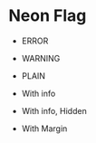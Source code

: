 
# Neon Flag

- ERROR

<NeonFlag 
    message={this.props.message}
    type={FLAG_TYPE.ERROR}
/>

- WARNING

<NeonFlag 
    message={this.props.message}
    type={FLAG_TYPE.WARNING}
/>

- PLAIN

<NeonFlag 
    message={this.props.message}
    type={FLAG_TYPE.PLAIN}
/>

- With info

<NeonFlag
    message={this.props.message}
    info={this.props.message}
    type={FLAG_TYPE.WARNING}
/>

- With info, Hidden

<NeonFlag
    message={this.props.message}
    info={this.props.message}
    hidden={this.props.hidden}
    type={FLAG_TYPE.WARNING}
/>

- With Margin

<NeonFlag
    message={this.props.message}
    margin={MARGIN.SMALL}
    type={FLAG_TYPE.ERROR}
/>
